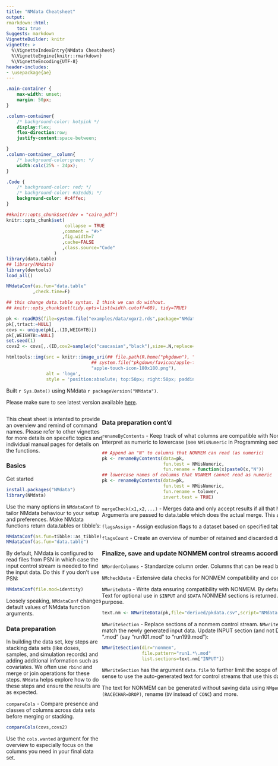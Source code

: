 ```yaml
---
title: "NMdata Cheatsheet"
output:
rmarkdown::html:
    toc: true
Suggests: markdown
VignetteBuilder: knitr
vignette: >
  %\VignetteIndexEntry{NMdata Cheatsheet}
  %\VignetteEngine{knitr::rmarkdown}
  %\VignetteEncoding{UTF-8}
header-includes:
- \usepackage{ae}
---
```


```css
.main-container {
	max-width: unset;
	margin: 50px;
}

.column-container{
	/* background-color: hotpink */
	display:flex;
	flex-direction:row;
	justify-content:space-between;

}
.column-container__column{
	/* background-color:green; */
	width:calc(25% - 24px);
}

.Code {
	/* background-color: red; */
	/* background-color: #a3edd5; */
	background-color: #c4ffec;
}

```

```r
##knitr::opts_chunk$set(dev = "cairo_pdf")
knitr::opts_chunk$set(
                      collapse = TRUE
                     ,comment = "#>"
                     ,fig.width=7
                     ,cache=FALSE
                     ,class.source="Code"
                  )
library(data.table)
## library(NMdata)
library(devtools)
load_all()

NMdataConf(as.fun="data.table"
          ,check.time=F)

## this change data.table syntax. I think we can do without.
## knitr::opts_chunk$set(tidy.opts=list(width.cutoff=60), tidy=TRUE)

pk <- readRDS(file=system.file("examples/data/xgxr2.rds",package="NMdata"))
pk[,trtact:=NULL]
covs <- unique(pk[,.(ID,WEIGHTB)])
pk[,WEIGHTB:=NULL]
set.seed(1)
covs2 <- covs[,.(ID,cov2=sample(c("caucasian","black"),size=.N,replace=T))]

```

<!-- The NMdata logo -->
```r
htmltools::img(src = knitr::image_uri(## file.path(R.home("pkgdown"), "favicon", "apple-touch-icon-152x152.png")),
                                ## system.file("pkgdown/favicon/apple-touch-icon-152x152.png",package="NMdata")),
                                "apple-touch-icon-180x180.png"),
               alt = 'logo', 
               style = 'position:absolute; top:50px; right:50px; padding:0px; width:150px')
```

Built `r Sys.Date()` using NMdata `r packageVersion("NMdata")`.

Please make sure to see latest version available
[here](https://philipdelff.github.io/NMdata/). 

:::: {style="display: flex;" class="column-container"}
::: {class="column-container__column"}

This cheat sheet is
intented to provide an overview and remind of command names. Please
refer to other vignettes for more details on specefic topics and
individual manual pages for details on the functions.

### Basics
Get started
```r
install.packages("NMdata")
library(NMdata)
```

Use the many options in `NMdataConf` to tailor NMdata behaviour to your setup and preferences. Make NMdata functions return data.tables or tibble's:
```r
NMdataConf(as.fun=tibble::as_tibble)
NMdataConf(as.fun="data.table")
```

By default, NMdata is configured to read files from PSN in which case the input control stream is needed to find the input data. Do this if you don't use PSN:
```r
NMdataConf(file.mod=identity)
```

Loosely speaking, `NMdataConf` changes default values of NMdata function arguments.

### Data preparation
In building the data set, key steps are stacking data sets (like doses, samples, and simulation records) and adding additional information such as covariates. We often use `rbind` and merge or join operations for these steps. `NMdata` helps explore how to do these steps and ensure the results are as expected.

<!-- `dims` - compare dimensions of multiple data sets -->
<!-- ```{r} -->
<!-- ## In these examples we use a PK dataset and a set of covariates -->
<!-- dims(pk,covs) -->
<!-- ``` -->

`compareCols` - Compare presence and classes of columns across data sets before merging or stacking. 
```r
compareCols(covs,covs2)
```
Use the `cols.wanted` argument for the overview to especially focus on the columns you need in your final data set. 


:::

::: {class="column-container__column"}
### Data preparation cont'd
`renameByContents` - Keep track of what columns are compatible with Nonmem by renaming those that aren't. Rename all columns that Nonmem cannot interpret as numeric to lowercase (see `NMisNumeric` in Programming section):
```r
## Append an "N" to columns that NONMEM can read (as numeric)
pk <- renameByContents(data=pk,
                       fun.test = NMisNumeric,
                       fun.rename = function(x)paste0(x,"N"))
## lowercase names of columns that NONMEM cannot read as numeric
pk <- renameByContents(data=pk,
                       fun.test = NMisNumeric,
                       fun.rename = tolower,
                       invert.test = TRUE)
```

`mergeCheck(x1,x2,...)` - Merges data and only accept results if all that happened was that columns from `x1` were added to `x1`. Row order of `x1` is retained. Arguments are passed to data.table which does the actual merge. This automates the checks we need to do after say merging covariates onto data.

`flagsAssign` - Assign exclusion flags to a dataset based on specified table

`flagsCount` - Create an overview of number of retained and discarded datapoints

### Finalize, save and update NONMEM control streams accordingly

`NMorderColumns` - Standardize column order. Columns that can be read by NONMEM are prioritized towards left.

`NMcheckData` - Extensive data checks for NONMEM compatibility and common issues.

`NMwriteData` - Write data ensuring compatibility with NONMEM. By defaults saves both a csv (for NONMEM) and an rds (for R, retaining factor levels etc). Text for optional use in `$INPUT` and `$DATA` NONMEM sections is returned. `script` and `args.stamp` are optional arguments, see "Traceability" section for their purpose.

```r
text.nm <- NMwriteData(pk,file="derived/pkdata.csv",script="NMdata-cheat.Rmd",args.stamp=list(Description="PK data for the NMdata Cheatsheet"))
```

`NMwriteSection` - Replace sections of a nonmem control stream. `NMwriteSection` can use the text generated by `NMwriteData` to update NONMEM runs to match the newly generated input data. Update INPUT section (and not DATA) for all control streams in directory "nonmem" that start with "run1" and end in ".mod" (say "run101.mod" to "run199.mod"):
```r
NMwriteSection(dir="nonmem",
               file.pattern="run1.*\.mod"
               list.sections=text.nm["INPUT"])               
```
`NMwriteSection` has the argument `data.file` to further limit the scope of files to update based on what data file the control streams use. It only makes sense to use the auto-generated text for control streams that use this data set.

The text for NONMEM can be generated without saving data using `NMgenText`. You can tailor the generation of the text to copy `(DV=CONC)`, drop `(RACECHAR=DROP)`, rename (`DV` instead of `CONC`) and more.

:::

::: {class="column-container__column"}

### Retrieve Nonmem results
`NMscanData` - Automatically find Nonmem input and output tables and organize data. By default, available column names are taken from the NONMEM control stream. Additional column names (columns not read by NONMEM) are taken from input data file.
```r
##NMscanData <- function(x)NMdata::NMscanData(file.path(system.file(paste0("examples/nonmem/",x), package="NMdata")))
## res1 <- NMscanData(system.file("examples/nonmem/xgxr001.lst", package="NMdata"))
```
```r
res1.dt <- NMscanData("nonmem/run101.lst")
class(res1.dt)
NMdataConf(as.fun=tibble::as_tibble,quiet=TRUE)
res1.tbl <- NMscanData("nonmem/run101.lst")
class(res1.tbl)
dims(res1.dt,res1.tbl)
```
```r
rm(NMscanData)
```

#### Additional functions to read (NONMEM) data files
`NMscanTables` - Find and read all output data tables based on a NONMEM control stream file. A list of tables is returned.

`NMreadTab` - Read an output table file from NONMEM based on path to output data file

`NMscanInput` - Read input data based on NONMEM control stream and optionally translate column names according to the `$INPUT` NONMEM section

`NMreadCsv` - Read input data formatted for nonmem


### Debugging Nonmem and input data
`NMcheckData` - Run on a path to an control stream, it will check column names in INPUT section against data and then run a full check of the data set. In the following model we forgot to update the control stream INPUT section after adding a column to data ("off" means that INPUT text can be reorganized to match data file better).
```r
NMcheckColnames <- function(x)NMdata::NMcheckColnames(file.path(system.file(paste0("examples/nonmem/",x), package="NMdata")))
```
```r
NMdataConf(as.fun="data.table")
NMcheckData(file="nonmem/run201.mod")
```
```r
rm(NMcheckColnames)
```


:::


::: {class="column-container__column"}

### Traceability 
`NMinfo` - Get metadata from an NMdata object. This will show where and when input data was created, when model was run, results of concistency checks, what tables were read, how they were combined and a complete list of data columns and their origin.


```r
names(NMinfo(res1.dt))
NMinfo(res1.dt,"dataCreate")
NMinfo(res1.dt,"input.colnames")
```

:::
::::
